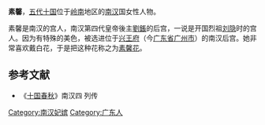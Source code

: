 '''素馨'''，[[五代十国|五代十国]]位于[[岭南|岭南]]地区的[[南汉|南汉]]国女性人物。

素馨是南汉的宫人，南汉第四代皇帝後主[[劉鋹|劉鋹]]的后宫，一说是开国烈祖[[刘隐|刘隐]]时的宫人。因为有特殊的美色，被选进位于[[兴王府|兴王府]]（今[[广东省|广东省]][[广州市|广州市]]）的南汉后宫。她非常喜欢戴白花，于是把这种花称之为[[素馨花|素馨花]]。
==参考文献==
*《[[十国春秋|十国春秋]]》南汉四 列传
{{DEFAULTSORT:S}}
[[Category:南汉妃嫔|Category:南汉妃嫔]]
[[Category:广东人|Category:广东人]]